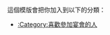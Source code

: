 {{userbox
|id=宴會
|id-c=#e9967a
|info=這是一個很喜歡參加宴會的人。
|info-c=#e9967a
|id-s=16
|info-s=10
|border-c=#b22222
}}
<includeonly>[[Category:喜歡參加宴會的人|{{PAGENAME}}]]</includeonly>
<noinclude>
<br clear="all" />
這個模版會把你加入到以下的分類：
*[[:Category:喜歡參加宴會的人]]
</noinclude>